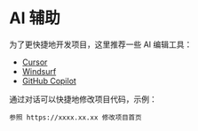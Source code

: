 # AI 辅助

为了更快捷地开发项目，这里推荐一些 AI 编辑工具：
- [Cursor](https://cursor.com/)
- [Windsurf](https://windsurf.com/editor)
- [GitHub Copilot](https://github.com/features/copilot)

通过对话可以快捷地修改项目代码，示例：
```
参照 https://xxxx.xx.xx 修改项目首页
```
